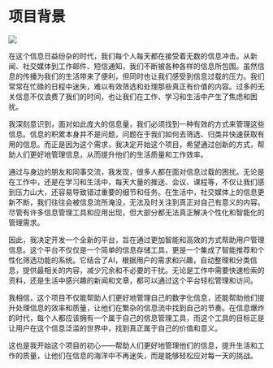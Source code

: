 # 项目背景

![](https://qingyon-revornix-public.oss-cn-beijing.aliyuncs.com/images/202504191335214.jpg)

在这个信息日益纷杂的时代，我们每个人每天都在接受着无数的信息冲击。从新闻、社交媒体到工作邮件、短信通知，我们不断被各种各样的信息所包围。虽然信息的传播为我们的生活带来了便利，但同时也让我们感受到信息过载的压力。我们常常在忙碌的日程中迷失，难以有效筛选和处理那些真正有价值的内容。过多的无关信息不仅浪费了我们的时间，也让我们在工作、学习和生活中产生了焦虑和困扰。

我深刻意识到，面对如此庞大的信息量，我们必须找到一种有效的方式来管理这些信息。信息的积累本身并不是问题，问题在于我们如何去筛选、归类并快速获取有用的信息。而正是因为这个需求，我决定开始这个项目，希望通过创新的方式，帮助人们更好地管理信息，从而提升他们的生活质量和工作效率。

通过与身边的朋友和同事交流，我发现，很多人都在面对信息过载的困扰。无论是在工作中，还是在学习和生活中，每天大量的推送、会议、课程等，不仅让我们感到压力山大，还容易导致错过重要的细节和任务。在生活中，社交媒体上的信息更新不断，我们往往会被信息流所淹没，无法及时关注到真正对自己有意义的内容。尽管有许多信息管理工具和应用出现，但大部分都无法真正解决个性化和智能化的管理需求。

因此，我决定开发一个全新的平台，旨在通过更加智能和高效的方式帮助用户管理信息。这个平台不仅仅是一个简单的信息存储工具，更是一个集成了智能推荐和个性化筛选功能的系统。它结合了AI，根据用户的需求和兴趣，自动整理和分类信息，提供最相关的内容，减少冗余和不必要的干扰。无论是工作中需要快速检索的资料，还是生活中感兴趣的新闻和文章，都可以通过这个平台轻松管理和访问。

我相信，这个项目不仅能帮助人们更好地管理自己的数字化信息，还能帮助他们提升处理信息的效率和质量，让他们在繁杂的信息流中找到自己的节奏。在信息爆炸的时代，每个人都应该拥有一个属于自己的信息管理工具，而这个工具的目标正是让用户在这个信息泛滥的世界中，找到真正属于自己的价值和意义。

这也是我开始这个项目的初心——帮助人们更好地管理他们的信息，提升生活和工作的质量，让他们在信息的海洋中不再迷失，而是能够轻松应对每一天的挑战。